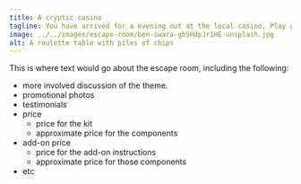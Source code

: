 ```yaml
---
title: A cryptic casino
tagline: You have arrived for a evening out at the local casino. Play games and collect chips to gain access the high roller vault.
image: ../../images/escape-room/ben-iwara-gbSHdpJr1HE-unsplash.jpg
alt: A roulette table with piles of chips
---
```


This is where text would go about the escape room, including the following:
* more involved discussion of the theme.
* promotional photos
* testimonials
* price
    * price for the kit
    * approximate price for the components
* add-on price
    * price for the add-on instructions
    * approximate price for those components
* etc